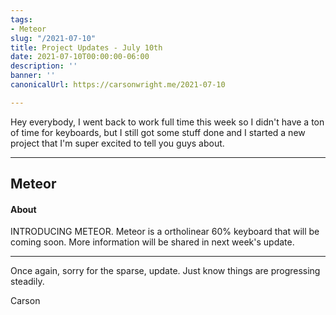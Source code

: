 ```yaml
---
tags:
- Meteor
slug: "/2021-07-10"
title: Project Updates - July 10th
date: 2021-07-10T00:00:00-06:00
description: ''
banner: ''
canonicalUrl: https://carsonwright.me/2021-07-10

---
```

Hey everybody, I went back to work full time this week so I didn't have a ton of time for keyboards, but I still got some stuff done and I started a new project that I'm super excited to tell you guys about.

***

## Meteor

#### About

INTRODUCING METEOR. Meteor is a ortholinear 60% keyboard that will be coming soon. More information will be shared in next week's update.

***

Once again, sorry for the sparse, update. Just know things are progressing steadily.

Carson
